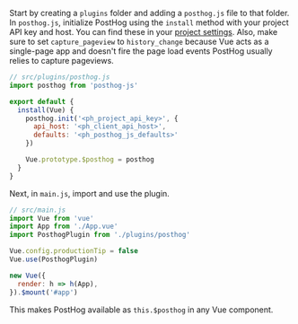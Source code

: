 Start by creating a `plugins` folder and adding a `posthog.js` file to that folder. In `posthog.js`, initialize PostHog using the `install` method with your project API key and host. You can find these in your [project settings](https://us.posthog.com/project/settings). Also, make sure to set `capture_pageview` to `history_change` because Vue acts as a single-page app and doesn't fire the page load events PostHog usually relies to capture pageviews.

```js
// src/plugins/posthog.js
import posthog from 'posthog-js'

export default {
  install(Vue) {
    posthog.init('<ph_project_api_key>', {
      api_host: '<ph_client_api_host>',
      defaults: '<ph_posthog_js_defaults>'
    })

    Vue.prototype.$posthog = posthog
  }
}
```

Next, in `main.js`, import and use the plugin.

```js
// src/main.js
import Vue from 'vue'
import App from './App.vue'
import PosthogPlugin from './plugins/posthog'

Vue.config.productionTip = false
Vue.use(PosthogPlugin)

new Vue({
  render: h => h(App),
}).$mount('#app')
```

This makes PostHog available as `this.$posthog` in any Vue component.